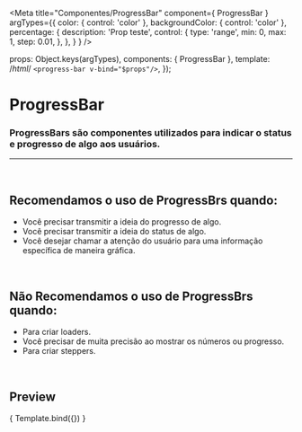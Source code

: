 
<Meta
  title="Componentes/ProgressBar"
  component={ ProgressBar }
  argTypes={{
    color: { control: 'color' },
    backgroundColor: { control: 'color' },
    percentage: {
      description: 'Prop teste',
      control: {
        type: 'range',
        min: 0,
        max: 1,
        step: 0.01,
      },
    },
  }
}
/>

  props: Object.keys(argTypes),
  components: { ProgressBar },
  template: /*html*/ `<progress-bar v-bind="$props"/>`,
});

# ProgressBar

### ProgressBars são componentes utilizados para indicar o status e progresso de algo aos usuários.
---
<br />

## Recomendamos o uso de ProgressBrs quando:
- Você precisar transmitir a ideia do progresso de algo.
- Você precisar transmitir a ideia do status de algo.
- Você desejar chamar a atenção do usuário para uma informação específica de maneira gráfica.

<br />

## Não Recomendamos o uso de ProgressBrs quando:
- Para criar loaders.
- Você precisar de muita precisão ao mostrar os números ou progresso.
- Para criar steppers.

<br />

## Preview

<Canvas>
  <Story
    name="Progress bar"
    args={{
      percentage: 0.5,
      backgroundColor: '#DDE2E7',
      color: '#2EB88D',
    }}
  >
    { Template.bind({}) }
  </Story>
</Canvas>

<ArgsTable story="Progress bar" />
